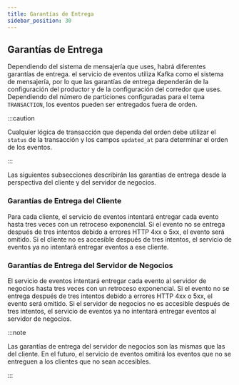 ```yaml
---
title: Garantías de Entrega
sidebar_position: 30
---
```


## Garantías de Entrega

Dependiendo del sistema de mensajería que uses, habrá diferentes garantías de entrega. el servicio de eventos utiliza Kafka como el sistema de mensajería, por lo que las garantías de entrega dependerán de la configuración del productor y de la configuración del corredor que uses. Dependiendo del número de particiones configuradas para el tema `TRANSACTION`, los eventos pueden ser entregados fuera de orden.

:::caution

Cualquier lógica de transacción que dependa del orden debe utilizar el `status` de la transacción y los campos `updated_at` para determinar el orden de los eventos.

:::

Las siguientes subsecciones describirán las garantías de entrega desde la perspectiva del cliente y del servidor de negocios.

### Garantías de Entrega del Cliente

Para cada cliente, el servicio de eventos intentará entregar cada evento hasta tres veces con un retroceso exponencial. Si el evento no se entrega después de tres intentos debido a errores HTTP 4xx o 5xx, el evento será omitido. Si el cliente no es accesible después de tres intentos, el servicio de eventos ya no intentará entregar eventos a ese cliente.

### Garantías de Entrega del Servidor de Negocios

El servicio de eventos intentará entregar cada evento al servidor de negocios hasta tres veces con un retroceso exponencial. Si el evento no se entrega después de tres intentos debido a errores HTTP 4xx o 5xx, el evento será omitido. Si el servidor de negocios no es accesible después de tres intentos, el servicio de eventos ya no intentará entregar eventos al servidor de negocios.

:::note

Las garantías de entrega del servidor de negocios son las mismas que las del cliente. En el futuro, el servicio de eventos omitirá los eventos que no se entreguen a los clientes que no sean accesibles.

:::
